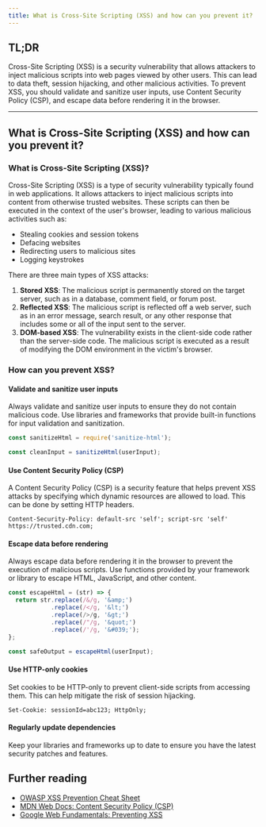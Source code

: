 ```yaml
---
title: What is Cross-Site Scripting (XSS) and how can you prevent it?
---
```


## TL;DR

Cross-Site Scripting (XSS) is a security vulnerability that allows attackers to inject malicious scripts into web pages viewed by other users. This can lead to data theft, session hijacking, and other malicious activities. To prevent XSS, you should validate and sanitize user inputs, use Content Security Policy (CSP), and escape data before rendering it in the browser.

---

## What is Cross-Site Scripting (XSS) and how can you prevent it?

### What is Cross-Site Scripting (XSS)?

Cross-Site Scripting (XSS) is a type of security vulnerability typically found in web applications. It allows attackers to inject malicious scripts into content from otherwise trusted websites. These scripts can then be executed in the context of the user's browser, leading to various malicious activities such as:

- Stealing cookies and session tokens
- Defacing websites
- Redirecting users to malicious sites
- Logging keystrokes

There are three main types of XSS attacks:

1. **Stored XSS**: The malicious script is permanently stored on the target server, such as in a database, comment field, or forum post.
2. **Reflected XSS**: The malicious script is reflected off a web server, such as in an error message, search result, or any other response that includes some or all of the input sent to the server.
3. **DOM-based XSS**: The vulnerability exists in the client-side code rather than the server-side code. The malicious script is executed as a result of modifying the DOM environment in the victim's browser.

### How can you prevent XSS?

#### Validate and sanitize user inputs

Always validate and sanitize user inputs to ensure they do not contain malicious code. Use libraries and frameworks that provide built-in functions for input validation and sanitization.

```javascript
const sanitizeHtml = require('sanitize-html');

const cleanInput = sanitizeHtml(userInput);
```

#### Use Content Security Policy (CSP)

A Content Security Policy (CSP) is a security feature that helps prevent XSS attacks by specifying which dynamic resources are allowed to load. This can be done by setting HTTP headers.

```http
Content-Security-Policy: default-src 'self'; script-src 'self' https://trusted.cdn.com;
```

#### Escape data before rendering

Always escape data before rendering it in the browser to prevent the execution of malicious scripts. Use functions provided by your framework or library to escape HTML, JavaScript, and other content.

```javascript
const escapeHtml = (str) => {
  return str.replace(/&/g, '&amp;')
            .replace(/</g, '&lt;')
            .replace(/>/g, '&gt;')
            .replace(/"/g, '&quot;')
            .replace(/'/g, '&#039;');
};

const safeOutput = escapeHtml(userInput);
```

#### Use HTTP-only cookies

Set cookies to be HTTP-only to prevent client-side scripts from accessing them. This can help mitigate the risk of session hijacking.

```http
Set-Cookie: sessionId=abc123; HttpOnly;
```

#### Regularly update dependencies

Keep your libraries and frameworks up to date to ensure you have the latest security patches and features.

## Further reading

- [OWASP XSS Prevention Cheat Sheet](https://cheatsheetseries.owasp.org/cheatsheets/XSS_Prevention_Cheat_Sheet.html)
- [MDN Web Docs: Content Security Policy (CSP)](https://developer.mozilla.org/en-US/docs/Web/HTTP/CSP)
- [Google Web Fundamentals: Preventing XSS](https://developers.google.com/web/fundamentals/security/csp)

